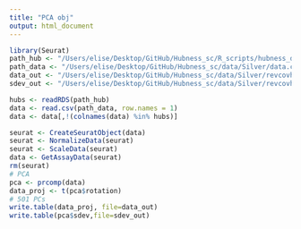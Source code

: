 ```yaml
---
title: "PCA obj"
output: html_document
---
```


```r
library(Seurat)
path_hub <- "/Users/elise/Desktop/GitHub/Hubness_sc/R_scripts/hubness_def/rev_cov/hubs_Silver.rds"
path_data <- "/Users/elise/Desktop/GitHub/Hubness_sc/data/Silver/data.csv"
data_out <- "/Users/elise/Desktop/GitHub/Hubness_sc/data/Silver/revcovhub_rm/revcov_pca_readyforhubness.txt"
sdev_out <- "/Users/elise/Desktop/GitHub/Hubness_sc/data/Silver/revcovhub_rm/revcov_pca_sdev.txt"
```

```r
hubs <- readRDS(path_hub)
data <- read.csv(path_data, row.names = 1)
data <- data[,!(colnames(data) %in% hubs)]
```

```r
seurat <- CreateSeuratObject(data)
seurat <- NormalizeData(seurat)
seurat <- ScaleData(seurat)
data <- GetAssayData(seurat)
rm(seurat)
# PCA
pca <- prcomp(data)
data_proj <- t(pca$rotation)
# 501 PCs
write.table(data_proj, file=data_out)
write.table(pca$sdev,file=sdev_out)
```

